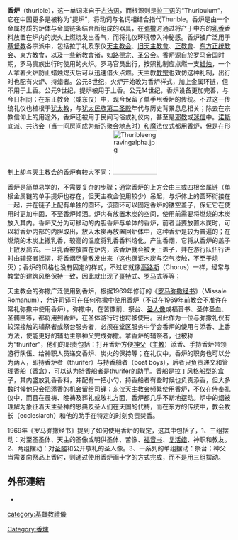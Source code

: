 {{multiple issues|
{{copyedit|time=2015-05-16T10:28:41+00:00}}
{{dead end|time=2015-05-16T10:28:41+00:00}}
{{inappropriate tone|time=2015-05-16T10:28:41+00:00}}
{{original research|time=2015-05-18T08:52:20+00:00}}
{{unreferenced|time=2015-05-18T08:52:20+00:00}}
}}
'''香炉'''（thurible），这一单词来自于[[古法语|古法语]]，而根源则是[[拉丁语|拉丁语]]的“Thuribulum”，它在中国更多是被称为“提炉”，将动词与名词相结合指代Thurible。香炉是由一个金属材质的炉体与金属链条结合所组成的器具，在[[弥撒|弥撒]]时通过将产于中东的[[乳香|乳香]]香料放置在炉内的炭火上燃烧发出香气，而将礼仪环境带入神秘感。香炉被广泛用于[[基督教|基督教]]各宗派中，包括拉丁礼及东仪[[天主教会|天主教会]]、[[旧天主教會|旧天主教會]]、[[正教會|正教會]]、[[东方正统教会|东方正统教会]]、[[東方教會|東方教會]]，以及一些[[新教會|新教會]]诸，如[[路德宗|路德宗]]、[[圣公会|圣公会]]。香炉源自於[[罗马帝国|罗马帝国]]时期，罗马贵族出行时使用的火炉。罗马官员出行，按照礼制应点燃一支[[蜡烛|蜡烛]]，一个人拿著火炉防止蜡烛熄灭后可以迅速借火点燃。天主教[[教宗|教宗]]也效仿这种礼制，出行时也配有火炉、持蜡者。公元8世纪，火炉开始改为香炉样式，加上金属环链，但不用于上香。公元9世纪，提炉被用于上香。公元14世纪，香炉设备更加完善，与今日相同；在东正教会（或东仪）中，现今保留了单手甩香炉的传统。不过这一传统礼仪也植根于[[犹太教|犹太教]]，与[[犹太民族|犹太民族]][[第二圣殿|第二圣殿]]年代与历史背景息息相关；除去在宗教信仰上的用途外，香炉还被用于民间习俗或礼仪内，甚至是[[邪教|邪教]]或[[迷信|迷信]]中。[[诺斯底派|诺斯底派]]、[[共济会|共济会]]（当一间房间成为新的聚会地点时）和[[魔法|魔法]]仪式都用香炉，但是在形制上却与天主教会的香炉有较大不同；[[File:Thuribleengravingalpha.jpg|100px]]
    
香炉是简单易学的，不需要复杂的步骤；通常香炉的上方会由三或四根金属链（单根金属链的单手提炉也存在，但天主教会使用较少）吊起，与炉体上的圆环衔接在一起，并在链子上配有单独的圆环，该圆环可以固定香炉的镂空盖子，保证它在使用时更加牢固，不至香炉倾洒。炉内有放置木炭的空间，使用前需要将燃烧的木炭放入其内。香炉又分为可移动的内胆香炉与单体的香炉，前者当要放置木炭时，可以将香炉内部的内胆取出，放入木炭再放置回炉体中，这种香炉是较为普遍的；在燃烧的木炭上撒乳香，较高的温度将乳香香料熔化，产生香烟，它将从香炉的盖子上散发出去。一旦乳香被放置在炉内，该香炉就会被关上盖子，并在游行队伍行进时由辅祭者摇摆，将香烟尽量散发出来（这也保证木炭与空气接触，不至于熄灭）；香炉的风格也没有固定的样式，不过它就像[[高路斯|高路斯]]（Chorus）一样，经常与教堂的建筑风格保持一致，因此就出现了[[哥特|哥特]]式、[[罗马|罗马]]式等等；

天主教会的弥撒广泛使用到香炉，根据1969年修订的《[[罗马弥撒经书|罗马弥撒经书]]》（Missale Romanum），允许[[司铎|司铎]]可在任何弥撒中使用香炉（不过在1969年前教会不准许在常礼弥撒中使用香炉）。弥撒中，在苦像前、祭台、[[圣人像|圣人像]]或福音书、圣体圣血、圣髑匣等，都将用到香炉，在圣体游行时也将被使用。因此作为一位与弥撒礼仪有较深接触的辅祭者或祭台服务者，必须在堂区服务中学会香炉的使用与添香、上香方法，使能更好的辅助主祭神父完成弥撒。拿香炉的辅祭者，也被称为“thurifer”，他们的职责包括：打开香炉方便[[神父|神父]]（[[主教|主教]]）添香、手持香炉带领游行队伍、给神职人员递交香炉、炭火的保持等；在礼仪中，香炉的职务也可以分为两人，即持香炉者（thurifer）与持香船者（boat boys），后者只负责递交和管理香船（香盒），可以认为持香船者是thurifer的助手。香船是拉丁风格船型的盒子，其内盛放乳香香料，并配有一把小勺，持香船者有些时候也负责添香，但大多数时候他只会把添香的机会留给司铎；东仪天主教会频繁使用香炉，不仅在侍奉礼仪中，而且在晨祷、晚祷及葬礼或敬礼方面，香炉都几乎不断地摆动。炉中的烟被理解为象征着天主圣神的恩典及圣人们在天国的代祷，而在东方的传统中，教会牧长（ecclesiarch）和他的助手在特定的时刻负责焚香。

1969年《罗马弥撒经书》提到了如何使用香炉的规定，这其中包括了，1、三组摆动：对至圣圣体、天主的圣像或明供圣体、苦像、[[福音书|福音书]]、[[复活蜡|复活蜡]]、神职和教友。2、两组摆动：对[[圣髑|圣髑]]和公开敬礼的圣人像。3、一系列的单组摆动：祭台；神父当需要向祭品上香时，则通过使用香炉画十字的方式完成，而不是用三组摆动。

== 外部連結 ==
*{{commonscatinline|Thuribles}}

[[category:基督教禮儀|category:基督教禮儀]]
[[Category:香爐|Category:香爐]]